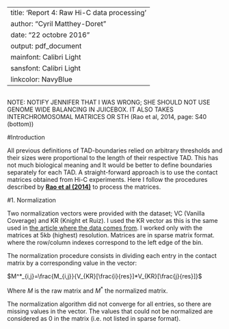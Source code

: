 
---
title: 'Report 4: Raw Hi-C data processing'
author: "Cyril Matthey-Doret"
date: "22 octobre 2016"
output: pdf_document
mainfont: Calibri Light
sansfont: Calibri Light
linkcolor: NavyBlue
---


```r
```

NOTE: NOTIFY JENNIFER THAT I WAS WRONG; SHE SHOULD NOT USE GENOME WIDE BALANCING IN JUICEBOX. IT ALSO TAKES INTERCHROMOSOMAL MATRICES OR STH (Rao et al, 2014, page: S40 (bottom))


#Introduction

All previous definitions of TAD-boundaries relied on arbitrary thresholds and their sizes were proportional to the length of their respective TAD. This has not much biological meaning and It would be better to define boundaries separately for each TAD. A straight-forward approach is to use the contact matrices obtained from Hi-C experiments\footnote{Matrices used are from the GSE63525 GM12878 primary intrachromosomal contact matrices dataset}. Here I follow the procedures described by [__Rao et al (2014)__](https://www.ncbi.nlm.nih.gov/geo/query/acc.cgi?acc=GSE63525) to process the matrices.

#1. Normalization

Two normalization vectors were provided with the dataset; VC (Vanilla Coverage) and KR (Knight et Ruiz). I used the KR vector as this is the same used in [the article where the data comes from](http://www.cell.com/abstract/S0092-8674(14)01497-4). I worked only with the matrices at 5kb (highest) resolution. Matrices are in sparse matrix format. where the row/column indexes correspond to the left edge of the bin.

The normalization procedure consists in dividing each entry in the contact matrix by a corresponding value in the vector:

$M^*_{i,j}=\frac{M_{i,j}}{V_{KR}[\frac{i}{res}]*V_{KR}[\frac{j}{res}]}$

Where $M$ is the raw matrix and $M^*$ the normalized matrix.

The normalization algorithm did not converge for all entries, so there are missing values in the vector. The values that could not be normalized are considered as 0 in the matrix (i.e. not listed in sparse format).

```r
```